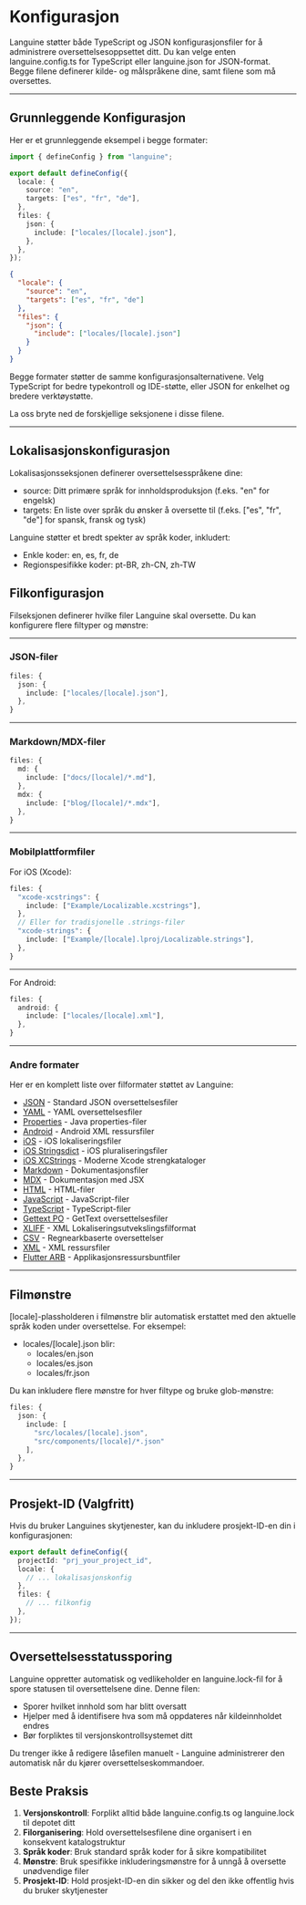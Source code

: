 # Konfigurasjon

Languine støtter både TypeScript og JSON konfigurasjonsfiler for å administrere oversettelsesoppsettet ditt. Du kan velge enten languine.config.ts for TypeScript eller languine.json for JSON-format. Begge filene definerer kilde- og målspråkene dine, samt filene som må oversettes.

---

## Grunnleggende Konfigurasjon

Her er et grunnleggende eksempel i begge formater:

```typescript title="languine.config.ts"
import { defineConfig } from "languine";

export default defineConfig({
  locale: {
    source: "en",
    targets: ["es", "fr", "de"],
  },
  files: {
    json: {
      include: ["locales/[locale].json"],
    },
  },
});
```

```json title="languine.json"
{
  "locale": {
    "source": "en",
    "targets": ["es", "fr", "de"]
  },
  "files": {
    "json": {
      "include": ["locales/[locale].json"]
    }
  }
}
```

Begge formater støtter de samme konfigurasjonsalternativene. Velg TypeScript for bedre typekontroll og IDE-støtte, eller JSON for enkelhet og bredere verktøystøtte.

La oss bryte ned de forskjellige seksjonene i disse filene.

---

## Lokalisasjonskonfigurasjon

Lokalisasjonsseksjonen definerer oversettelsesspråkene dine:

- source: Ditt primære språk for innholdsproduksjon (f.eks. "en" for engelsk)
- targets: En liste over språk du ønsker å oversette til (f.eks. ["es", "fr", "de"] for spansk, fransk og tysk)

Languine støtter et bredt spekter av språk koder, inkludert:
- Enkle koder: en, es, fr, de
- Regionspesifikke koder: pt-BR, zh-CN, zh-TW

## Filkonfigurasjon

Filseksjonen definerer hvilke filer Languine skal oversette. Du kan konfigurere flere filtyper og mønstre:

---

### JSON-filer
```typescript
files: {
  json: {
    include: ["locales/[locale].json"],
  },
}
```

---

### Markdown/MDX-filer
```typescript
files: {
  md: {
    include: ["docs/[locale]/*.md"],
  },
  mdx: {
    include: ["blog/[locale]/*.mdx"],
  },
}
```

---

### Mobilplattformfiler

For iOS (Xcode):
```typescript
files: {
  "xcode-xcstrings": {
    include: ["Example/Localizable.xcstrings"],
  },
  // Eller for tradisjonelle .strings-filer
  "xcode-strings": {
    include: ["Example/[locale].lproj/Localizable.strings"],
  },
}
```

---

For Android:
```typescript
files: {
  android: {
    include: ["locales/[locale].xml"],
  },
}
```

---

### Andre formater

Her er en komplett liste over filformater støttet av Languine:

- [JSON](/docs/json) - Standard JSON oversettelsesfiler
- [YAML](/docs/yaml) - YAML oversettelsesfiler
- [Properties](/docs/properties) - Java properties-filer
- [Android](/docs/android) - Android XML ressursfiler
- [iOS](/docs/ios) - iOS lokaliseringsfiler
- [iOS Stringsdict](/docs/xcode-stringsdict) - iOS pluraliseringsfiler
- [iOS XCStrings](/docs/xcode-xcstrings) - Moderne Xcode strengkataloger
- [Markdown](/docs/md) - Dokumentasjonsfiler
- [MDX](/docs/mdx) - Dokumentasjon med JSX
- [HTML](/docs/html) - HTML-filer
- [JavaScript](/docs/js) - JavaScript-filer
- [TypeScript](/docs/ts) - TypeScript-filer
- [Gettext PO](/docs/po) - GetText oversettelsesfiler
- [XLIFF](/docs/xliff) - XML Lokaliseringsutvekslingsfilformat
- [CSV](/docs/csv) - Regnearkbaserte oversettelser
- [XML](/docs/xml) - XML ressursfiler
- [Flutter ARB](/docs/arb) - Applikasjonsressursbuntfiler

---

## Filmønstre

[locale]-plassholderen i filmønstre blir automatisk erstattet med den aktuelle språk koden under oversettelse. For eksempel:

- locales/[locale].json blir:
  - locales/en.json
  - locales/es.json
  - locales/fr.json

Du kan inkludere flere mønstre for hver filtype og bruke glob-mønstre:
```typescript
files: {
  json: {
    include: [
      "src/locales/[locale].json",
      "src/components/[locale]/*.json"
    ],
  },
}
```

---

## Prosjekt-ID (Valgfritt)

Hvis du bruker Languines skytjenester, kan du inkludere prosjekt-ID-en din i konfigurasjonen:

```typescript
export default defineConfig({
  projectId: "prj_your_project_id",
  locale: {
    // ... lokalisasjonskonfig
  },
  files: {
    // ... filkonfig
  },
});
```

---

## Oversettelsesstatussporing

Languine oppretter automatisk og vedlikeholder en languine.lock-fil for å spore statusen til oversettelsene dine. Denne filen:

- Sporer hvilket innhold som har blitt oversatt
- Hjelper med å identifisere hva som må oppdateres når kildeinnholdet endres
- Bør forpliktes til versjonskontrollsystemet ditt

Du trenger ikke å redigere låsefilen manuelt - Languine administrerer den automatisk når du kjører oversettelseskommandoer.

## Beste Praksis

1. **Versjonskontroll**: Forplikt alltid både languine.config.ts og languine.lock til depotet ditt
2. **Filorganisering**: Hold oversettelsesfilene dine organisert i en konsekvent katalogstruktur
3. **Språk koder**: Bruk standard språk koder for å sikre kompatibilitet
4. **Mønstre**: Bruk spesifikke inkluderingsmønstre for å unngå å oversette unødvendige filer
5. **Prosjekt-ID**: Hold prosjekt-ID-en din sikker og del den ikke offentlig hvis du bruker skytjenester
